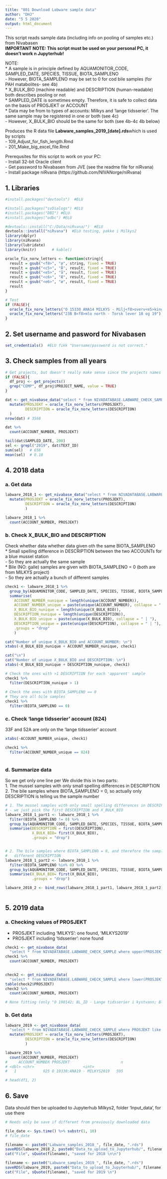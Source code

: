 ```yaml
---
title: "801 Download Labware sample data"
author: "DHJ"
date: "5 5 2020"
output: html_document
---
```


This script reads sample data (including info on pooling of samples etc.) from Nivabasen     
__IMPORTANT NOTE: This script must be used on your personal PC, it doesn't work n Jupyterhub!__   
  
NOTE:   
* A sample is in principle defined by AQUAMONITOR_CODE, SAMPLED_DATE, SPECIES, TISSUE, BIOTA_SAMPLENO   
    - However, BIOTA_SAMPLENO may be set to 0 for cod bile samples (for PAH matabolites- see 4b)  
* X_BULK_BIO (machine readable) and DESCRIPTION (human-readable) both describes pooling or not  
* SAMPLED_DATE is sometimes empty. Therefore, it is safe to collect data on the basis of PROSJEKT or ACCOUNT   
* Data may be from to types of accounts: Milkys and 'lange tidsserier'. The same sample may be registered in one or both (see 4c)      
    - However, X_BULK_BIO should be the same for both (see 4b-4c 4b below)    



Produces the R data file **Labware_samples_2019_[date].rds**which is used by scripts  
- 109_Adjust_for_fish_length.Rmd  
- 201_Make_big_excel_file.Rmd                 

Prerequsites for this script to work on your PC:  
- Install 32-bit Oracle client    
- Get password to Nivabasen from JVE (see the readme file for niRvana)   
- Install package niRvana (https://github.com/NIVANorge/niRvana)  
  
  

## 1. Libraries  
```r

#install.packages("devtools")  #ELU

#install.packages("svDialogs") #ELU
#install.packages("DBI") #ELU
#install.packages("odbc") #ELU

#devtools::install("C:/Data/niRvana/")  #ELU
devtools::install("niRvana")  #ELU testing, pakke i Milkys2
library(dplyr)
library(niRvana)
library(lubridate)
library(knitr)       # kable()

```

```r

oracle_fix_norw_letters <- function(string){
  result = gsub("<f8>", "ø", string, fixed = TRUE)
  result = gsub("<c5>", "Å", result, fixed = TRUE)
  result = gsub("<e5>", "å", result, fixed = TRUE)
  result = gsub("<c6>", "Æ", result, fixed = TRUE)
  result = gsub("<e6>", "æ", result, fixed = TRUE)
  result
}

# Test
if (FALSE){
  oracle_fix_norw_letters("O 15330 ANA14 MILKYS - Milj<f8>overv<e5>king i kystomr<e5>dene")
  oracle_fix_norw_letters("23B B<f8>mlo north - Torsk lever 18 og 19")
}

```


## 2. Set username and pasword for Nivabasen  
```r

set_credentials()  #ELU fikk "Username/password is not correct."

```

## 3. Check samples from all years  
```r

# Get projects, but doesn't really make sense since the projects names fiffer from those in PROJECT in table LABWARE_CHECK_SAMPLE
if (FALSE){
  df_proj <- get_projects()
  grep("CEMP", df_proj$PROJECT_NAME, value = TRUE)
}

dat <- get_nivabase_data("select * from NIVADATABASE.LABWARE_CHECK_SAMPLE where upper(PROSJEKT) like '%MILKYS%'") %>%
  mutate(PROSJEKT = oracle_fix_norw_letters(PROSJEKT),
         DESCRIPTION = oracle_fix_norw_letters(DESCRIPTION)
  )
nrow(dat) # 3568

dat %>%
  count(ACCOUNT_NUMBER, PROSJEKT)

tail(dat$SAMPLED_DATE, 200)
sel <- grepl("2019", dat$TEXT_ID)
sum(sel)   # 656
mean(sel)  # 0.18

```

## 4. 2018 data  

### a. Get data  
```r

labware_2018_1 <- get_nivabase_data("select * from NIVADATABASE.LABWARE_CHECK_SAMPLE where ACCOUNT_NUMBER in (823,824)") %>%
  mutate(PROSJEKT = oracle_fix_norw_letters(PROSJEKT),
         DESCRIPTION = oracle_fix_norw_letters(DESCRIPTION)
         )

labware_2018_1 %>%
  count(ACCOUNT_NUMBER, PROSJEKT)


```

### b. Check X_BULK_BIO and DESCRIPTION   
Check whether data whether data given oth the same BIOTA_SAMPLENO    
* Small spelling difference in DESCRIPTION between the two ACCOUNTs for a blue mussel station  
    - So they are actually the same sample  
* Bile (NO: galle) samples are given with BIOTA_SAMPLENO = 0 (both are from MILKYS project)   
    - So they are actually a bunch of different samples  
```r

check1 <- labware_2018_1 %>%
  group_by(AQUAMONITOR_CODE, SAMPLED_DATE, SPECIES, TISSUE, BIOTA_SAMPLENO) %>%
  summarise(
    ACCOUNT_NUMBER_nunique = length(unique(ACCOUNT_NUMBER)),
    ACCOUNT_NUMBER_unique = paste(unique(ACCOUNT_NUMBER), collapse = " | "),
    X_BULK_BIO_nunique = length(unique(X_BULK_BIO)),
    DESCRIPTION_nunique = length(unique(DESCRIPTION)),
    X_BULK_BIO_unique = paste(unique(X_BULK_BIO), collapse = " | "),
    DESCRIPTION_unique = paste(unique(DESCRIPTION), collapse = " | "),
    .groups = "drop"
    )

cat("Number of unique X_BULK_BIO and ACCOUNT_NUMBER: \n")
xtabs(~X_BULK_BIO_nunique + ACCOUNT_NUMBER_nunique, check1)

cat("\n")
cat("Number of unique X_BULK_BIO and DESCRIPTION: \n")
xtabs(~X_BULK_BIO_nunique + DESCRIPTION_nunique, check1)

# Check the ones with >1 DESCRIPTION for each 'apparent' sample
check1 %>%
  filter(DESCRIPTION_nunique > 1)
  
# Check the ones with BIOTA_SAMPLENO == 0
# They are all bile samples  
check1 %>%
  filter(BIOTA_SAMPLENO == 0)

```
### c. Check 'lange tidsserier' account (824)     
33F and 52A are only on the 'lange tidsserier' account   
```r

xtabs(~ACCOUNT_NUMBER_unique, check1)

check1 %>%
  filter(ACCOUNT_NUMBER_unique == 824)
  
```
### d. Summarize data  
So we get only one line per 
We divide this in two parts:  
1. The mussel samples with only small spelling differences in DESCRIPTION  
2. The bile samples where BIOTA_SAMPLENO = 0, so actually only DESCRIPTION is telling us the sample number  
```r

# 1. The mussel samples with only small spelling differences in DESCRIPTION but same X_BULK_BIO  
# - we just pick the first DESCRIPTION and X_BULK_BIO  
labware_2018_1_part1 <- labware_2018_1 %>%
  filter(BIOTA_SAMPLENO != 0) %>%
  group_by(AQUAMONITOR_CODE, SAMPLED_DATE, SPECIES, TISSUE, BIOTA_SAMPLENO) %>%
  summarise(DESCRIPTION = first(DESCRIPTION),
            X_BULK_BIO= first(X_BULK_BIO),
            .groups = "drop")


# 2. The bile samples where BIOTA_SAMPLENO = 0, and therefore the samples can only be separated by
#   different DESCRIPTION    
labware_2018_1_part2 <- labware_2018_1 %>%
  filter(BIOTA_SAMPLENO %in% 0) %>%
  group_by(AQUAMONITOR_CODE, SAMPLED_DATE, SPECIES, TISSUE, BIOTA_SAMPLENO, DESCRIPTION) %>%
  summarise(X_BULK_BIO= first(X_BULK_BIO),
            .groups = "drop")

labware_2018_2 <- bind_rows(labware_2018_1_part1, labware_2018_1_part2)
  

```


## 5. 2019 data  

### a. Checking values of PROSJEKT  
* PROSJEKT including 'MILKYS': one found, 'MILKYS2019'   
* PROSJEKT including 'tidsserier': none found     
```r

check1 <- get_nivabase_data(
  "select * from NIVADATABASE.LABWARE_CHECK_SAMPLE where upper(PROSJEKT) like '%MILKYS%'")
check1 %>%
  count(ACCOUNT_NUMBER, PROSJEKT)
  

check2 <- get_nivabase_data(
  "select * from NIVADATABASE.LABWARE_CHECK_SAMPLE where lower(PROSJEKT) like '%tidsserier%'")
table(check2$PROSJEKT)
check2 %>%
  count(ACCOUNT_NUMBER, PROSJEKT)

# None fitting (only "O 190142; BL_ID - Lange tidsserier i kystvann; Bl<f8>tbunnsidentifisering")
```


### b. Get data    
```r

labware_2019 <- get_nivabase_data(
  "select * from NIVADATABASE.LABWARE_CHECK_SAMPLE where PROSJEKT like '%MILKYS2019%'") %>%
  mutate(PROSJEKT = oracle_fix_norw_letters(PROSJEKT),
         DESCRIPTION = oracle_fix_norw_letters(DESCRIPTION)
         )

labware_2019 %>%
  count(ACCOUNT_NUMBER, PROSJEKT)
#     ACCOUNT_NUMBER PROSJEKT                       n
# <dbl> <chr>                      <int>
#   1            925 O 19330;ANA19 - MILKYS2019   595

# head(df1, 2)


```



## 6. Save  
Data should then be uploaded to Jupyterhub Milkys2, folder 'Input_data', for use there       
```r

# Needs only be save if different from previously downloaded data

file_date <- Sys.time() %>% substr(1, 10)
# file_date

filename <- paste0("Labware_samples_2018_", file_date, ".rds")
saveRDS(labware_2018_2, paste0("Data_to_upload_to_Jupyterhub/", filename))
cat("File", sQuote(filename), "saved for 2018 \n\n")

filename <- paste0("Labware_samples_2019_", file_date, ".rds")
saveRDS(labware_2019, paste0("Data_to_upload_to_Jupyterhub/", filename))
cat("File", sQuote(filename), "saved for 2019 \n")

```


